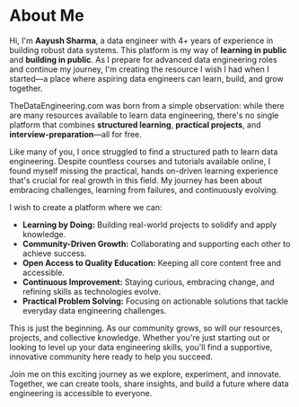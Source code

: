 # About Me

Hi, I'm **Aayush Sharma**, a data engineer with 4+ years of experience in building robust data systems. This platform is my way of **learning in public** and **building in public**. As I prepare for advanced data engineering roles and continue my journey, I'm creating the resource I wish I had when I started—a place where aspiring data engineers can learn, build, and grow together.

TheDataEngineering.com was born from a simple observation: while there are many resources available to learn data engineering, there's no single platform that combines **structured learning**, **practical projects**, and **interview-preparation**—all for free.

Like many of you, I once struggled to find a structured path to learn data engineering. Despite countless courses and tutorials available online, I found myself missing the practical, hands on-driven learning experience that's crucial for real growth in this field. My journey has been about embracing challenges, learning from failures, and continuously evolving.

I wish to create a platform where we can:

- **Learning by Doing:** Building real-world projects to solidify and apply knowledge.
- **Community-Driven Growth:** Collaborating and supporting each other to achieve success.
- **Open Access to Quality Education:** Keeping all core content free and accessible.
- **Continuous Improvement:** Staying curious, embracing change, and refining skills as technologies evolve.
- **Practical Problem Solving:** Focusing on actionable solutions that tackle everyday data engineering challenges.


This is just the beginning. As our community grows, so will our resources, projects, and collective knowledge. Whether you're just starting out or looking to level up your data engineering skills, you'll find a supportive, innovative community here ready to help you succeed.


Join me on this exciting journey as we explore, experiment, and innovate. Together, we can create tools, share insights, and build a future where data engineering is accessible to everyone.
